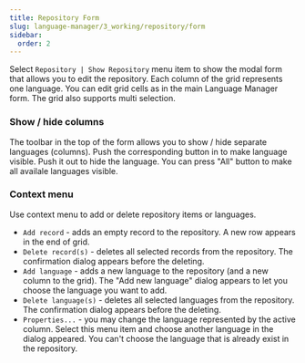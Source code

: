 ```yaml
---
title: Repository Form
slug: language-manager/3_working/repository/form
sidebar:
  order: 2
---
```


Select `Repository | Show Repository` menu item to show the modal form that allows you to edit the repository. Each column of the grid represents one language. 
You can edit grid cells as in the main Language Manager form. 
The grid also supports multi selection.


### Show / hide columns

The toolbar in the top of the form allows you to show / hide separate languages (columns). Push the corresponding button in to make language visible. Push it out to hide the language. You can press "All" button to make all availale languages visible.


### Context menu

Use context menu to add or delete repository items or languages.

+ `Add record` - adds an empty record to the repository. A new row appears in the end of grid.
+ `Delete record(s)` - deletes all selected records from the repository. The confirmation dialog appears before the deleting.
+ `Add language` - adds a new language to the repository (and a new column to the grid). The "Add new language" dialog appears to let you choose the language you want to add.
+ `Delete language(s)` - deletes all selected languages from the repository. The confirmation dialog appears before the deleting.
+ `Properties...` - you may change the language represented by the active column. Select this menu item and choose another language in the dialog appeared. You can't choose the language that is already exist in the repository. 